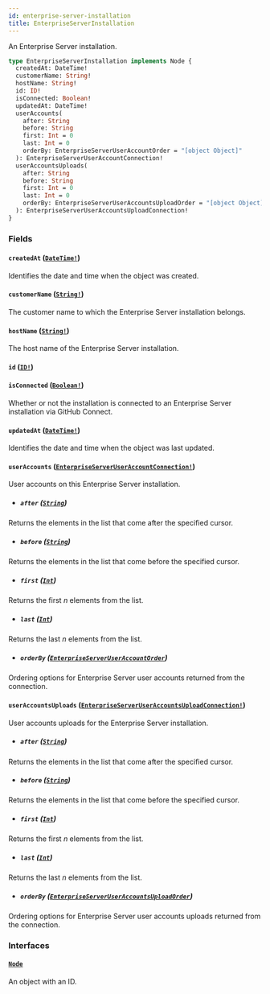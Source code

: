 ```yaml
---
id: enterprise-server-installation
title: EnterpriseServerInstallation
---
```


An Enterprise Server installation.

```graphql
type EnterpriseServerInstallation implements Node {
  createdAt: DateTime!
  customerName: String!
  hostName: String!
  id: ID!
  isConnected: Boolean!
  updatedAt: DateTime!
  userAccounts(
    after: String
    before: String
    first: Int = 0
    last: Int = 0
    orderBy: EnterpriseServerUserAccountOrder = "[object Object]"
  ): EnterpriseServerUserAccountConnection!
  userAccountsUploads(
    after: String
    before: String
    first: Int = 0
    last: Int = 0
    orderBy: EnterpriseServerUserAccountsUploadOrder = "[object Object]"
  ): EnterpriseServerUserAccountsUploadConnection!
}
```

### Fields

#### `createdAt` ([`DateTime!`](/docs/api/scalars/date-time))

Identifies the date and time when the object was created.

#### `customerName` ([`String!`](/docs/api/scalars/string))

The customer name to which the Enterprise Server installation belongs.

#### `hostName` ([`String!`](/docs/api/scalars/string))

The host name of the Enterprise Server installation.

#### `id` ([`ID!`](/docs/api/scalars/id))

#### `isConnected` ([`Boolean!`](/docs/api/scalars/boolean))

Whether or not the installation is connected to an Enterprise Server installation via GitHub Connect.

#### `updatedAt` ([`DateTime!`](/docs/api/scalars/date-time))

Identifies the date and time when the object was last updated.

#### `userAccounts` ([`EnterpriseServerUserAccountConnection!`](/docs/api/objects/enterprise-server-user-account-connection))

User accounts on this Enterprise Server installation.

- ##### `after` ([`String`](/docs/api/scalars/string))

Returns the elements in the list that come after the specified cursor.

- ##### `before` ([`String`](/docs/api/scalars/string))

Returns the elements in the list that come before the specified cursor.

- ##### `first` ([`Int`](/docs/api/scalars/int))

Returns the first _n_ elements from the list.

- ##### `last` ([`Int`](/docs/api/scalars/int))

Returns the last _n_ elements from the list.

- ##### `orderBy` ([`EnterpriseServerUserAccountOrder`](/docs/api/inputs/enterprise-server-user-account-order))

Ordering options for Enterprise Server user accounts returned from the connection.

#### `userAccountsUploads` ([`EnterpriseServerUserAccountsUploadConnection!`](/docs/api/objects/enterprise-server-user-accounts-upload-connection))

User accounts uploads for the Enterprise Server installation.

- ##### `after` ([`String`](/docs/api/scalars/string))

Returns the elements in the list that come after the specified cursor.

- ##### `before` ([`String`](/docs/api/scalars/string))

Returns the elements in the list that come before the specified cursor.

- ##### `first` ([`Int`](/docs/api/scalars/int))

Returns the first _n_ elements from the list.

- ##### `last` ([`Int`](/docs/api/scalars/int))

Returns the last _n_ elements from the list.

- ##### `orderBy` ([`EnterpriseServerUserAccountsUploadOrder`](/docs/api/inputs/enterprise-server-user-accounts-upload-order))

Ordering options for Enterprise Server user accounts uploads returned from the connection.

### Interfaces

#### [`Node`](/docs/api/interfaces/node)

An object with an ID.
